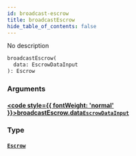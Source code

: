 ```yaml
---
id: broadcast-escrow
title: broadcastEscrow
hide_table_of_contents: false
---
```








No description

```graphql
broadcastEscrow(
  data: EscrowDataInput
): Escrow
```


### Arguments

#### [<code style={{ fontWeight: 'normal' }}>broadcastEscrow.<b>data</b></code>](#)<Bullet />[`EscrowDataInput`](/docs/api/inputs/escrow-data-input) <Badge class="secondary" text="input"/>
> 
> 

### Type

#### [`Escrow`](/docs/api/objects/escrow) <Badge class="secondary" text="object"/>
> 
> 





